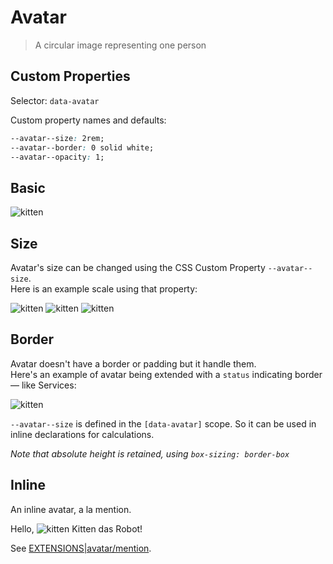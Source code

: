 

<Meta title="Elements/avatar" />

# Avatar

> A circular image representing one person

## Custom Properties

Selector: `data-avatar`

Custom property names and defaults:

```css
--avatar--size: 2rem;
--avatar--border: 0 solid white;
--avatar--opacity: 1;
```

## Basic

<Preview>
  <Story name="Basic">
    <img data-avatar src={image} alt="kitten" />
  </Story>
</Preview>

## Size

Avatar's size can be changed using the CSS Custom Property `--avatar--size`.  
Here is an example scale using that property:

<Preview>
  <Story name="Size">
    <React.Fragment>
      <img
        data-avatar
        style={{ "--avatar--size": "1.25rem" }}
        src={image}
        alt="kitten"
      />
      <img
        data-avatar
        style={{ "--avatar--size": "1.5rem" }}
        src={image}
        alt="kitten"
      />
      <img
        data-avatar
        style={{ "--avatar--size": "3rem" }}
        src={image}
        alt="kitten"
      />
    </React.Fragment>
  </Story>
</Preview>

## Border

Avatar doesn't have a border or padding but it handle them.  
Here's an example of avatar being extended with a `status` indicating border — like Services:

<Preview>
  <Story name="Border">
    <img
      data-avatar
      style={{
        border: "calc(var(--avatar--size) * .1) solid hsl(7, 80%, 52%)",
      }}
      src={image}
      alt="kitten"
    />
  </Story>
</Preview>

`--avatar--size` is defined in the `[data-avatar]` scope. So it can be used in inline declarations for calculations.

_Note that absolute height is retained, using `box-sizing: border-box`_

## Inline

An inline avatar, a la mention.

<Preview>
  <Story name="inline">
    <React.Fragment>
      <span>Hello, </span>
      <img
        data-avatar
        style={{
          width: "1.25rem",
          height: "1.25rem",
          marginRight: ".25em",
          transform: "translateY(.25em)",
        }}
        src={image}
        alt="kitten"
      />
      <span>Kitten das Robot!</span>
    </React.Fragment>
  </Story>
</Preview>

See [EXTENSIONS|avatar/mention](./?path=/docs/extensions-avatar--mention).
